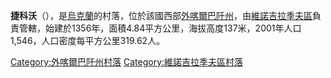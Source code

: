 {{coord|48|7|25|N|23|5|57|E|scale:30000|display=title}}

'''捷科沃'''（{{lang-uk|Теково}}），是[[烏克蘭|烏克蘭]]的村落，位於該國西部[[外喀爾巴阡州|外喀爾巴阡州]]，由[[維諾吉拉季夫區|維諾吉拉季夫區]]負責管轄，始建於1356年，面積4.84平方公里，海拔高度137米，2001年人口1,546，人口密度每平方公里319.62人。

{{DEFAULTSORT:Теково}}

[[Category:外喀爾巴阡州村落|Category:外喀爾巴阡州村落]]
[[Category:維諾吉拉季夫區村落|Category:維諾吉拉季夫區村落]]


{{Zakarpattia-geo-stub}}